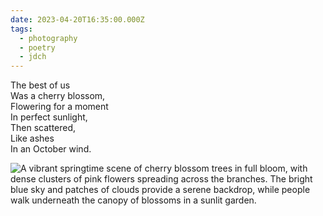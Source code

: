 ```yaml
---
date: 2023-04-20T16:35:00.000Z
tags:
  - photography
  - poetry
  - jdch
---
```

The best of us<br/>
Was a cherry blossom,<br/>
Flowering for a moment<br/>
In perfect sunlight,<br/>
Then scattered,<br/>
Like ashes<br/>
In an October wind.

![A vibrant springtime scene of cherry blossom trees in full bloom, with dense clusters of pink flowers spreading across the branches. The bright blue sky and patches of clouds provide a serene backdrop, while people walk underneath the canopy of blossoms in a sunlit garden.](../../assets/photos/20230420-IMG_5304.jpg)
